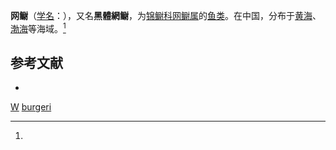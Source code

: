 {{Speciesbox
| taxon = Dictyosoma burgeri
| binomial_authority = (Van der Hoeven, 1850)<ref name='id8079'>{{cite web| url =http://www.bioinfo.cn/db05/BjdwSpecies.php?action=view&id=8079| title =网鳚| work =《中国动物物种编目数据库》| publisher =中国科学院微生物研究所| author =中国科学院动物研究所| accessdate =2009-04-16| deadurl =yes| archiveurl =https://web.archive.org/web/20160305040941/http://www.bioinfo.cn/db05/BjdwSpecies.php?action=view&id=8079| archivedate =2016-03-05}}</ref>
}}

'''网鳚'''（[[学名|学名]]：{{lang|la|''Dictyosoma burgeri''}}），又名'''黑體網鳚'''，为[[锦鳚科|锦鳚科]][[网鳚属|网鳚属]]的[[鱼类|鱼类]]。在中国，分布于[[黄海|黄海]]、[[渤海|渤海]]等海域。<ref name='id8079'/>

== 参考文献 ==
{{reflist}}
* {{TaiBNET| zh=黑體網鳚 | id=383355 | binomial=Dictyosoma burgeri | authority=Van der Hoeven, 1850 | var= | accessdate=2013-01-24}}

{{鱸形目小作品}}

{{taxonbar}}
[[Category:_1850年描述的鱼类|W]]
[[Category:网鳚属|burgeri]]